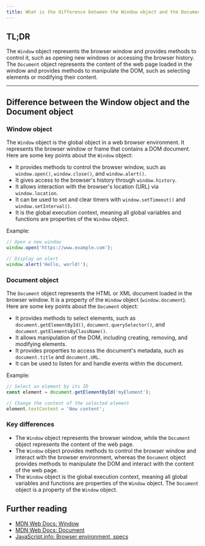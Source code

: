 ```yaml
---
title: What is the difference between the Window object and the Document object?
---
```


## TL;DR

The `Window` object represents the browser window and provides methods to control it, such as opening new windows or accessing the browser history. The `Document` object represents the content of the web page loaded in the window and provides methods to manipulate the DOM, such as selecting elements or modifying their content.

---

## Difference between the Window object and the Document object

### Window object

The `Window` object is the global object in a web browser environment. It represents the browser window or frame that contains a DOM document. Here are some key points about the `Window` object:

- It provides methods to control the browser window, such as `window.open()`, `window.close()`, and `window.alert()`.
- It gives access to the browser's history through `window.history`.
- It allows interaction with the browser's location (URL) via `window.location`.
- It can be used to set and clear timers with `window.setTimeout()` and `window.setInterval()`.
- It is the global execution context, meaning all global variables and functions are properties of the `Window` object.

Example:
```javascript
// Open a new window
window.open('https://www.example.com');

// Display an alert
window.alert('Hello, world!');
```

### Document object

The `Document` object represents the HTML or XML document loaded in the browser window. It is a property of the `Window` object (`window.document`). Here are some key points about the `Document` object:

- It provides methods to select elements, such as `document.getElementById()`, `document.querySelector()`, and `document.getElementsByClassName()`.
- It allows manipulation of the DOM, including creating, removing, and modifying elements.
- It provides properties to access the document's metadata, such as `document.title` and `document.URL`.
- It can be used to listen for and handle events within the document.

Example:
```javascript
// Select an element by its ID
const element = document.getElementById('myElement');

// Change the content of the selected element
element.textContent = 'New content';
```

### Key differences

- The `Window` object represents the browser window, while the `Document` object represents the content of the web page.
- The `Window` object provides methods to control the browser window and interact with the browser environment, whereas the `Document` object provides methods to manipulate the DOM and interact with the content of the web page.
- The `Window` object is the global execution context, meaning all global variables and functions are properties of the `Window` object. The `Document` object is a property of the `Window` object.

## Further reading

- [MDN Web Docs: Window](https://developer.mozilla.org/en-US/docs/Web/API/Window)
- [MDN Web Docs: Document](https://developer.mozilla.org/en-US/docs/Web/API/Document)
- [JavaScript.info: Browser environment, specs](https://javascript.info/browser-environment)


